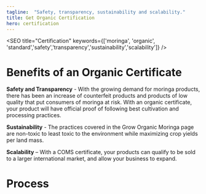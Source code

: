 ```yaml
---
tagline:  "Safety, transparency, sustainability and scalability."
title: Get Organic Certification
hero: certification
---
```



<SEO title="Certification" keywords={['moringa', 'organic', 'standard','safety','transparency','sustainability','scalability']} />

# Benefits of an Organic Certificate

**Safety and Transparency** - With the growing demand for moringa products, there has been an increase of counterfeit products and products of low quality that put consumers of moringa at risk. With an organic certificate, your product will have official proof of following 
best cultivation and processing practices. 

**Sustainability** - The practices covered in the Grow Organic Moringa  page are non-toxic to 
least toxic to the environment while maximizing crop yields per land mass.

**Scalability** – With a COMS certificate, your products can qualify to be sold to a larger international market, and allow your business to expand.

<Seals />

# Process

<Title icon={icons.registration}  heading="1. Registration" italic />

After reading about the standards required to qualify for an organic certificate on the <Link to="/cultivation">Grow Organic Moringa</Link> page, download the <Link to="/certification">registration forms</Link> at the bottom of this page and send them to our email address - <a href="emailto:certification@coms.com">certification@coms.com.</a>

You can also contact us through the contact page for more information and request an <Link to="/contact">application package</Link>.

<Title icon={icons.verification}  heading="2. Verification" italic />

We will send you a verification email of receiving your application and an invoice with the fees that are due. 

<Title icon={icons.payment}  heading="3. Payment" italic />

You pay the fees in the payments section of this page. Once payment is received we send you the provision  contract for you to sign. 
You email it back to us.

<Title icon={icons.inspection}  heading="4. Inspection" italic />

An inspector will schedule a visit to inspect your facilities and products. The inspector will then send a report to COMS.

<Title icon={icons.authorization}  heading="5. Authorization" italic />

We will review the inspection report and will authorize the application.

<Title icon={icons.certification}  heading="6. Certification" italic />

You inform us of any corrective measures. When in compliance, we issue an organic certificate and send you the COMS seal file to add to your product label.

<Title icon={icons.maintenance}  heading="7. Maintenance" italic />

To maintain the status of an organic product, you will need to annually renew your certificate.  This will include annual update of your organic system and annual fee of inspection. If in compliance, your organic certificate will be renewed for another year.

# Fees

<table title="fees">
    <tbody>
        <tr>
            <td>
            <p><b>Administration/Inspection</b></p>
            <p>NCD 185 system control fee</p>
            <p>NCD 55 file management fee</p>
            </td>
        </tr>
        <tr>
            <td>
            <p><b>Travel:</b></p>
            <p>Included for annual and surprise inspections</p>        
            </td>
        </tr>
        <tr>
            <td>
            <p><b>Crops (base fee):</b></p>
            <p>NCD700 pre-certification</p>        
            </td>
        </tr>
        <tr>
            <td>
            <p><b>Annual renewal:</b></p>
            <p>NCD350 for crops <b>below</b> 2 acres.</p>
            <p>NCD550 for crops <b>above </b>2 acres.</p>        
            </td>
        </tr>
    </tbody>
</table>

** Our online payment system only accepts credit card. To pay via bank/wire transfer please** <Link to="/contact">contact us for details</Link>. 

<PaymentComponent />

<div title="documents"style={{ marginTop: 50, paddingTop:20, paddingBottom: 20}}>
<h4>Download documents:</h4>
<p><Link to="/documents">Application form</Link></p>
<p><Link to="/documents">Renewal form</Link></p>
</div>
